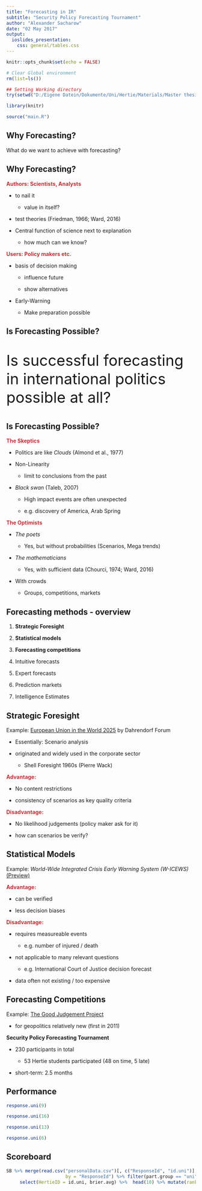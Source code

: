 ```yaml
---
title: "Forecasting in IR"
subtitle: "Security Policy Forecasting Tournament"
author: "Alexander Sacharow"
date: "02 May 2017"
output: 
  ioslides_presentation:
    css: general/tables.css
---
```


```r
knitr::opts_chunk$set(echo = FALSE)

# Clear Global environment
rm(list=ls())

## Setting Working directory
try(setwd("D:/Eigene Datein/Dokumente/Uni/Hertie/Materials/Master thesis/SecurityPolicyForecastingTournament"), silent = TRUE)

library(knitr)

source("main.R")
```

## Why Forecasting? {.text40}

<div class="centered">
What do we want to achieve with forecasting?
</div>

## Why Forecasting?


<div class="columns-2">

<div style="color:#C02F39;">**Authors: Scientists, Analysts**</div>

- to nail it

    - value in itself?

- test theories (Friedman, 1966; Ward, 2016)

- Central function of science next to explanation

    - how much can we know?

<div style="color:#C02F39;">**Users: Policy makers etc.**</div>

- basis of decision making

    - influence future

    - show alternatives

- Early-Warning

    - Make preparation possible
</div>

## Is Forecasting Possible?

<div class="centered">

<p style="font-size: 40px">
Is successful forecasting in international politics possible at all?
</p>

</div>


## Is Forecasting Possible?

<div class="columns-2">

<div style="color:#C02F39;">**The Skeptics**</div>

- Politics are like *Clouds* (Almond et al., 1977)

- Non-Linearity
   
    - limit to conclusions from the past
   
- *Black swan* (Taleb, 2007)
   
    - High impact events are often unexpected
   
    - e.g. discovery of America, Arab Spring

<div style="color:#C02F39;">**The Optimists**</div>

- *The poets*
   
    - Yes, but without probabilities (Scenarios, Mega trends)
  
- *The mathematicians*

    - Yes, with sufficient data (Chourci, 1974; Ward, 2016)
  
- With crowds
  
    - Groups, competitions, markets

</div>

## Forecasting methods - overview

1. **Strategic Foresight**

2. **Statistical models**

3. **Forecasting competitions**

4. Intuitive forecasts

5. Expert forecasts

6. Prediction markets

7. Intelligence Estimates

## Strategic Foresight

Example: [European Union in the World 2025](http://www.dahrendorf-forum.eu/wp-content/uploads/2016/05/Dahrendorf_Analysis_EU_2025_15.pdf) by Dahrendorf Forum

- Essentially: Scenario analysis

- originated  and widely used in the corporate sector

    - Shell Foresight 1960s (Pierre Wack)

<div style="color:#C02F39;">**Advantage:**</div>

- No content restrictions

- consistency of scenarios as key quality criteria

<div style="color:#C02F39;">**Disadvantage:**</div> 

- No likelihood judgements (policy maker ask for it)

- how can scenarios be verify?

## Statistical Models

Example: *World-Wide Integrated Crisis Early Warning System (W-ICEWS)* [(Preview)](http://nbviewer.jupyter.org/gist/dmasad/f79ce5abfd4fb61d253b)

<div style="color:#C02F39;">**Advantage:**</div>

- can be verified

- less decision biases

<div style="color:#C02F39;">**Disadvantage:**</div>

- requires measureable events

    - e.g. number of injured / death
    
- not applicable to many relevant questions

    - e.g. International Court of Justice decision forecast
    
- data often not existing / too expensive

## Forecasting Competitions

Example: [The Good Judgement Project](www.gjopen.com)

- for geopolitics relatively new (first in 2011)

**Security Policy Forecasting Tournament**

- 230 participants in total

    - 53 Hertie students participated (48 on time, 5 late)

- short-term: 2.5 months

## Performance

```r
response.uni(9)

response.uni(16)
```

```r
response.uni(13)

response.uni(6)
```


<!--
## Different representations forecasts
```r
response.uni(1)

response.uni2(1)
```

```r
response.all(1)

response.all2(1)
```

## Question 1-4

```r
response.uni(1)

response.uni(2)
```

```r
response.uni(3)

response.uni(4)
```

-->
## Scoreboard

```r

SB %>% merge(read.csv("personalData.csv")[, c("ResponseId", "id.uni")], 
                      by = "ResponseId") %>% filter(part.group == "uni") %>% arrange(brier.avg) %>% 
     select(HertieID = id.uni, brier.avg) %>%  head(10) %>% mutate(rank = row_number()) %>% kable(format = "html")
```
<!--
## Control Variables: H1

Hypothesis 1a: More intelligent individuals are more accurate forecasters 

Hypothesis 1b: Higher moral competency does not improve the accuracy of forecasters

Idea: Moral thinking collides with analytical thinking (Tetlock, Gardner 2015, p. 229)

```r
bnt.plot
mct.plot
```


## Control Variables: H2

Hypothesis 2: The marginal added value of spending more time on forecasting decreases as more time is used for forecasting

```r
time.plot
```

## Control Variables: H3

Hypothesis 3:	Mild interventions encouraging the use of an analytical approach increase the accuracy of forecasting

All participants are assigned randomly in about equal shares to a treatment or control group. The treatment group is provided with a short (150 words) information about the way many successful forecasters would approach the forecasting question. 

```r
group.plot
```

## Backup Hypotheses HA

Hypothesis: Forecasters using of a larger variety of information sources are more accurate.

```r
source.plot
source.var.plot
```

## Descriptive Statistics

```r
emp.plot
exp.plot
pop.plot
edu.plot
```

## Further Descriptive Stats

```r
intu.anal.plot
selfassessment.plot
exp.sp.plot 
team.plot
```
-->